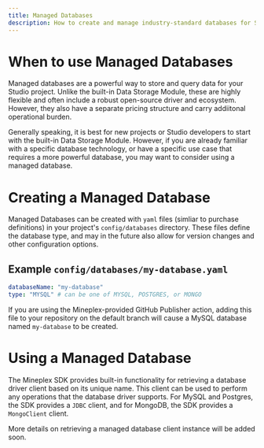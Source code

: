 ```yaml
---
title: Managed Databases
description: How to create and manage industry-standard databases for Studio projects including MySQL, PostgreSQL, and MongoDB
---
```


# When to use Managed Databases
Managed databases are a powerful way to store and query data for your Studio project. Unlike the built-in Data Storage Module, these are highly flexible and often include a robust open-source driver and ecosystem. However, they also have a separate pricing structure and carry addiitonal operational burden. 

Generally speaking, it is best for new projects or Studio developers to start with the built-in Data Storage Module. However, if you are already familiar with a specific database technology, or have a specific use case that requires a more powerful database, you may want to consider using a managed database.

# Creating a Managed Database
Managed Databases can be created with `yaml` files (simliar to purchase definitions) in your project's `config/databases` directory. These files define the database type, and may in the future also allow for version changes and other configuration options.

## Example `config/databases/my-database.yaml`
```yaml
databaseName: "my-database"
type: "MYSQL" # can be one of MYSQL, POSTGRES, or MONGO
```

If you are using the Mineplex-provided GitHub Publisher action, adding this file to your repository on the default branch will cause a MySQL database named `my-database` to be created. 

# Using a Managed Database
The Mineplex SDK provides built-in functionality for retrieving a database driver client based on its unique name. This client can be used to perform any operations that the database driver supports. For MySQL and Postgres, the SDK provides a `JDBC` client, and for MongoDB, the SDK provides a `MongoClient` client. 

More details on retrieving a managed database client instance will be added soon.
